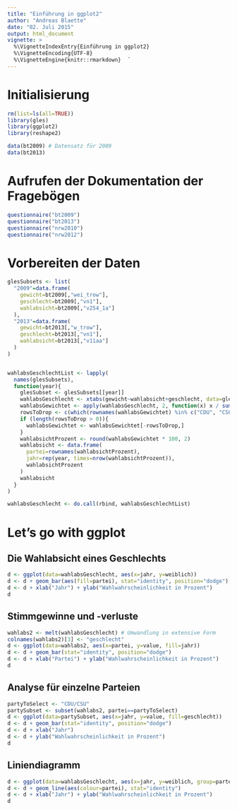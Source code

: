 ```yaml
---
title: "Einführung in ggplot2"
author: "Andreas Blaette"
date: "02. Juli 2015"
output: html_document
vignette: >
  %\VignetteIndexEntry{Einführung in ggplot2}
  %\VignetteEncoding{UTF-8}
  %\VignetteEngine{knitr::rmarkdown}  ´
---
```


Initialisierung
===============


```r
rm(list=ls(all=TRUE))
library(gles)
library(ggplot2)
library(reshape2)
```

```r
data(bt2009) # Datensatz für 2009
data(bt2013)
```



Aufrufen der Dokumentation der Fragebögen
=========================================

```r
questionnaire("bt2009")
questionnaire("bt2013")
questionnaire("nrw2010")
questionnaire("nrw2012")
```

Vorbereiten der Daten 
=====================

```r
glesSubsets <- list(
  "2009"=data.frame(
    gewicht=bt2009[,"wei_trow"],
    geschlecht=bt2009[,"vn1"],
    wahlabsicht=bt2009[,"v254_1a"]
  ),
  "2013"=data.frame(
    gewicht=bt2013[,"w_trow"],
    geschlecht=bt2013[,"vn1"],
    wahlabsicht=bt2013[,"v11aa"]
  )
)


wahlabsGeschlechtList <- lapply(
  names(glesSubsets),
  function(year){
    glesSubset <- glesSubsets[[year]]
    wahlabsGeschlecht <- xtabs(gewicht~wahlabsicht+geschlecht, data=glesSubset)
    wahlabsGewichtet <- apply(wahlabsGeschlecht, 2, function(x) x / sum(x))
    rowsToDrop <- c(which(rownames(wahlabsGewichtet) %in% c("CDU", "CSU")))
    if (length(rowsToDrop > 0)){
      wahlabsGewichtet <- wahlabsGewichtet[-rowsToDrop,]
    }
    wahlabsichtProzent <- round(wahlabsGewichtet * 100, 2)
    wahlabsicht <- data.frame(
      partei=rownames(wahlabsichtProzent),
      jahr=rep(year, times=nrow(wahlabsichtProzent)),
      wahlabsichtProzent
    )
    wahlabsicht
  }
)

wahlabsGeschlecht <- do.call(rbind, wahlabsGeschlechtList)
```

Let's go with ggplot
====================

Die Wahlabsicht eines Geschlechts
---------------------------------

```r
d <- ggplot(data=wahlabsGeschlecht, aes(x=jahr, y=weiblich))
d <- d + geom_bar(aes(fill=partei), stat="identity", position="dodge")
d <- d + xlab("Jahr") + ylab("Wahlwahrscheinlichkeit in Prozent")
d
```

Stimmgewinne und -verluste
-------------------------

```r
wahlabs2 <- melt(wahlabsGeschlecht) # Umwandlung in extensive Form
colnames(wahlabs2)[3] <- "geschlecht"
d <- ggplot(data=wahlabs2, aes(x=partei, y=value, fill=jahr))
d <- d + geom_bar(stat="identity", position="dodge")
d <- d + xlab("Partei") + ylab("Wahlwahrscheinlichkeit in Prozent")
d
```

Analyse für einzelne Parteien
-----------------------------

```r
partyToSelect <- "CDU/CSU"
partySubset <- subset(wahlabs2, partei==partyToSelect)
d <- ggplot(data=partySubset, aes(x=jahr, y=value, fill=geschlecht))
d <- d + geom_bar(stat="identity", position="dodge")
d <- d + xlab("Jahr")
d <- d + ylab("Wahlwahrscheinlichkeit in Prozent")
d
```

Liniendiagramm
--------------

```r
d <- ggplot(data=wahlabsGeschlecht, aes(x=jahr, y=weiblich, group=partei))
d <- d + geom_line(aes(colour=partei), stat="identity")
d <- d + xlab("Jahr") + ylab("Wahlwahrscheinlichkeit in Prozent")
d
```
